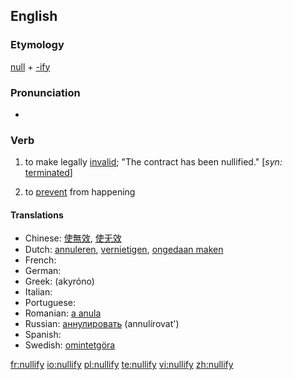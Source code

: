 ==English==
===Etymology===
[[null]] + [[-ify]]

===Pronunciation===
*{{audio|en-us-nullify.ogg|Audio (US)}}

=== Verb ===
{{en-verb|nullifies|nullifying|nullified}}
# {{transitive|law}} to make legally [[invalid]]; "The contract has been nullified." [''syn:'' [[terminated]]]
# to [[prevent]] from happening

====Translations====
* Chinese: [[使無效]], [[使无效]]
* Dutch: [[annuleren]], [[vernietigen]], [[ongedaan maken]]
* French: {{t+|fr|annuler}}
* German: {{t+|de|annullieren}}
* Greek: {{t|el|ακυρώνω|sc=Grek}} (akyróno)
* Italian: {{t+|it|annullare}}
* Portuguese: {{t+|pt|anular}}
* Romanian: [[a anula]]
* Russian: [[аннулировать]] (annulírovat')
* Spanish: {{t+|es|anular}}
* Swedish: [[omintetgöra]]

[[fr:nullify]]
[[io:nullify]]
[[pl:nullify]]
[[te:nullify]]
[[vi:nullify]]
[[zh:nullify]]
